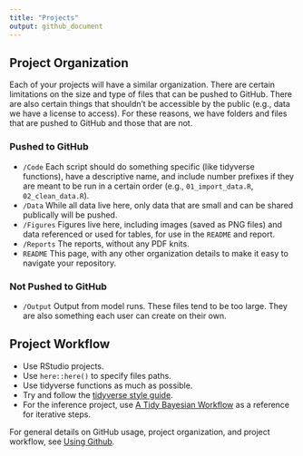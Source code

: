 ```yaml
---
title: "Projects"
output: github_document
---
```


## Project Organization

Each of your projects will have a similar organization. There are certain limitations on the size and type of files that can be pushed to GitHub. There are also certain things that shouldn't be accessible by the public (e.g., data we have a license to access). For these reasons, we have folders and files that are pushed to GitHub and those that are not.

### Pushed to GitHub

* `/Code` Each script should do something specific (like tidyverse functions), have a descriptive name, and include number prefixes if they are meant to be run in a certain order (e.g., `01_import_data.R`, `02_clean_data.R`).
* `/Data` While all data live here, only data that are small and can be shared publically will be pushed.
* `/Figures` Figures live here, including images (saved as PNG files) and data referenced or used for tables, for use in the `README` and report.
* `/Reports` The reports, without any PDF knits.
* `README` This page, with any other organization details to make it easy to navigate your repository.

### Not Pushed to GitHub

* `/Output` Output from model runs. These files tend to be too large. They are also something each user can create on their own.

## Project Workflow

* Use RStudio projects.
* Use `here::here()` to specify files paths.
* Use tidyverse functions as much as possible.
* Try and follow the [tidyverse style guide](https://style.tidyverse.org).
* For the inference project, use [A Tidy Bayesian Workflow](tidy-bayesian-workflow.md) as a reference for iterative steps.

For general details on GitHub usage, project organization, and project workflow, see [Using Github](https://github.com/quant-seminar/seminar-materials/using-github.md).
